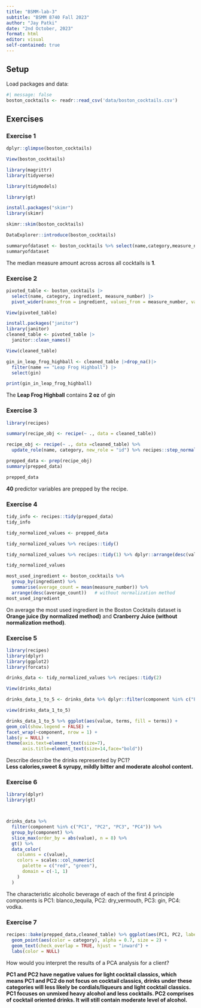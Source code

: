 ```yaml
---
title: "BSMM-lab-3"
subtitle: "BSMM 8740 Fall 2023"
author: "Jay Patki"
date: "2nd October, 2023"
format: html
editor: visual
self-contained: true
---
```


## Setup

Load packages and data:

```r
#| message: false
boston_cocktails <- readr::read_csv('data/boston_cocktails.csv')
```

## Exercises

### Exercise 1

```r
dplyr::glimpse(boston_cocktails)
```

```r
View(boston_cocktails)
```

```r
library(magrittr)   
library(tidyverse)  
```

```r
library(tidymodels)
```

```r
library(gt)
```

```r
install.packages("skimr")
library(skimr)
```

```r
skimr::skim(boston_cocktails)
```

```r
DataExplorer::introduce(boston_cocktails)
```

```r
summaryofdataset <- boston_cocktails %>% select(name,category,measure_number) %>%  dplyr::filter(category=="Cocktail Classics") %>% summarise(mediannumber=median(measure_number))
summaryofdataset
```

The median measure amount across across all cocktails is **1**.

### Exercise 2

```r
pivoted_table <- boston_cocktails |>
  select(name, category, ingredient, measure_number) |> 
  pivot_wider(names_from = ingredient, values_from = measure_number, values_fill = 0)
```

```r
View(pivoted_table)
```

```r
install.packages("janitor")
library(janitor)
cleaned_table <- pivoted_table |>
  janitor::clean_names()
```

```r
View(cleaned_table)
```

```r
gin_in_leap_frog_highball <- cleaned_table |>drop_na()|>
  filter(name == "Leap Frog Highball") |>
  select(gin)

print(gin_in_leap_frog_highball)
```

The **Leap Frog Highball** contains **2 oz** of gin

### Exercise 3

```r
library(recipes)

summary(recipe_obj <- recipe(~ ., data = cleaned_table))
```

```r
recipe_obj <- recipe(~ ., data =cleaned_table) %>%
  update_role(name, category, new_role = "id") %>% recipes::step_normalize(all_numeric()) %>%step_pca(all_numeric())

prepped_data <- prep(recipe_obj)
summary(prepped_data)
```

```r
prepped_data
```

**40** predictor variables are prepped by the recipe.

### Exercise 4

```r
tidy_info <- recipes::tidy(prepped_data)
tidy_info
```

```r
tidy_normalized_values <- prepped_data

tidy_normalized_values %>% recipes::tidy() 
```

```r
tidy_normalized_values %>% recipes::tidy(1) %>% dplyr::arrange(desc(value))
```

```r
tidy_normalized_values
```

```r
most_used_ingredient <- boston_cocktails %>%
  group_by(ingredient) %>%
  summarise(average_count = mean(measure_number)) %>%
  arrange(desc(average_count))   # without normalization method
most_used_ingredient
```

On average the most used ingredient in the Boston Cocktails dataset is **Orange juice (by normalized method)** and **Cranberry Juice (without normalization method)**.

### Exercise 5

```r
library(recipes)
library(dplyr)
library(ggplot2)
library(forcats)

drinks_data <- tidy_normalized_values %>% recipes::tidy(2)

View(drinks_data)

drinks_data_1_to_5 <- drinks_data %>% dplyr::filter(component %in% c("PC1","PC2","PC3","PC4","PC5")) %>% dplyr::mutate(order = forcats::fct_inorder(component))

view(drinks_data_1_to_5)

drinks_data_1_to_5 %>% ggplot(aes(value, terms, fill = terms)) +
geom_col(show.legend = FALSE) +
facet_wrap(~component, nrow = 1) +
labs(y = NULL) +
theme(axis.text=element_text(size=7),
      axis.title=element_text(size=14,face="bold"))
```

Describe describe the drinks represented by PC1?\
**Less calories,sweet & syrupy, mildly bitter and moderate alcohol content.**

### Exercise 6

```r
library(dplyr)
library(gt)



drinks_data %>%
  filter(component %in% c("PC1", "PC2", "PC3", "PC4")) %>%  
  group_by(component) %>%
  slice_max(order_by = abs(value), n = 8) %>%
  gt() %>%
  data_color(
    columns = c(value),
    colors = scales::col_numeric(
      palette = c("red", "green"),
      domain = c(-1, 1)
    )
  )
```

The characteristic alcoholic beverage of each of the first 4 principle components is PC1: blanco_tequila, PC2: dry_vermouth, PC3: gin, PC4: vodka.

### Exercise 7

```r
recipes::bake(prepped_data,cleaned_table) %>% ggplot(aes(PC1, PC2, label = name)) +
  geom_point(aes(color = category), alpha = 0.7, size = 2) +
  geom_text(check_overlap = TRUE, hjust = "inward") + 
  labs(color = NULL)
```

How would you interpret the results of a PCA analysis for a client?

**PC1 and PC2 have negative values for light cocktail classics, which means PC1 and PC2 do not focus on cocktail classics, drinks under these categories will less likely be cordials/liqueurs and light cocktail classics. PC1 focuses on unmixed heavy alcohol and less cocktails. PC2 comprises of cocktail oriented drinks. It will still contain moderate level of alcohol.**
